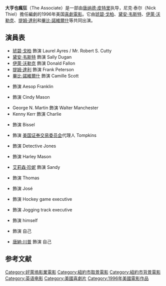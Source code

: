 {{电影信息框
| 片名 = 大亨也瘋狂<br>The associate
| 剪輯 = Bonnie Koehler
| 預算 = 
| 語言 = 英語
| 產地 = 美國
| 片長 = 113分鐘<!--Theatrical runtime: 113:20--><ref>{{cite web | url=http://bbfc.co.uk/releases/associate-1970-1 | title=''THE ASSOCIATE'' (PG) | work=[[英國電影分級委員會|英國電影分級委員會]] | date=November 11, 1996 | accessdate=December 27, 2015 | archive-date=2016-01-05 | archive-url=https://web.archive.org/web/20160105141054/http://bbfc.co.uk/releases/associate-1970-1 | dead-url=no }}</ref>
| 上映日期 = {{Film date|1996|10|25}}
| 發行商 = [[華特迪士尼工作室電影|華特迪士尼工作室電影]]<br /><small>(北美)</small><br />PolyGram Filmed Entertainment<br /><small>(國際)</small>
| 製片商 = {{Plainlist|
* [[好莱坞影片|好莱坞影片]]
* {{link-en|Interscope Communications}}
* {{link-en|PolyGram Filmed Entertainment}}
}}
| 攝影 = {{link-en|Alex Nepomniaschy}}
| 圖像 = 
| 配樂 = {{link-en|Christopher Tyng}}
| 主演 = {{Plainlist|
* [[琥碧·戈柏|琥碧·戈柏]]
* [[黛安·韦斯特|黛安·韦斯特]]
* [[提姆·達利|提姆·達利]]
* [[畢比·諾維爾什|畢比·諾維爾什]]
* [[伊萊·沃勒克|伊萊·沃勒克]]
}}
| 原著 = {{Plainlist|
* {{based on|El Socio|Jenaro Prieto}}
* {{based on|L'associé|{{link-en|Jean-Claude Carrière}}<br />和{{link-en|René Gainville}}}}
}}
| 劇本 = Nick Thiel
| 監製 = {{Plainlist|
* Frederic Golchan
* {{link-en|Adam Leipzig}}
* {{link-en|Patrick Markey}}
}}
| 導演 = [[唐納德·佩特瑞|唐納德·佩特瑞]]
| 圖像說明 = 
| 票房 = $1280萬美元<ref name=mojo>{{cite web | url=http://www.boxofficemojo.com/movies/?id=associate.htm | title=The Associate (1996) | work=[[Box_Office_Mojo|Box Office Mojo]] | publisher=[[Internet_Movie_Database|Internet Movie Database]] | accessdate=December 27, 2015 | archive-date=2017-03-13 | archive-url=https://web.archive.org/web/20170313035451/http://www.boxofficemojo.com/movies/?id=associate.htm | dead-url=no }}</ref>
}}
'''大亨也瘋狂'''（The Associate）是一部由[[唐納德·佩特瑞|唐纳德·皮特里]]执导，尼克·泰尔（Nick Thiel）擔任編劇的1996年美国[[喜劇電影|喜劇電影]]。它由[[琥碧·戈柏|琥碧·戈柏]]、[[黛安·韦斯特|黛安·韦斯特]]、[[伊萊·沃勒克|伊萊·沃勒克]]、[[提姆·達利|提姆·達利]]和[[畢比·諾維爾什|畢比·諾維爾什]]等共同出演。

== 演員表 ==
{{Div col|colwidth=30em}}
* [[琥碧·戈柏|琥碧·戈柏]] 飾演 Laurel Ayres / Mr. Robert S. Cutty
* [[黛安·韦斯特|黛安·韦斯特]] 飾演 Sally Dugan
* [[伊萊·沃勒克|伊萊·沃勒克]] 飾演 Donald Fallon
* [[提姆·達利|提姆·達利]] 飾演 Frank Peterson
* [[畢比·諾維爾什|畢比·諾維爾什]] 飾演 Camille Scott
* {{link-en|Austin Pendleton}} 飾演 Aesop Franklin
* {{link-en|Lainie Kazan}} 飾演 Cindy Mason
* George N. Martin 飾演 Walter Manchester
* Kenny Kerr 飾演 Charlie
* {{link-en|Lee Wilkof}} 飾演 Bissel
* {{link-en|Željko Ivanek}} 飾演 [[美国证券交易委员会|美国证券交易委员会]]代理人 Tompkins
* {{link-en|Colleen Camp}} 飾演 Detective Jones
* {{link-en|Jerry Hardin}} 飾演 Harley Mason
* [[艾莉森·珍妮|艾莉森·珍妮]] 飾演 Sandy
* {{link-en|Lawrence Gilliard Jr.}} 飾演 Thomas
* {{link-en|Vincent Laresca}} 飾演 José
* {{link-en|Jonathan Freeman|Jonathan Freeman (actor)}} 飾演 Hockey game executive
* {{link-en|John Rothman}} 飾演 Jogging track executive
* {{link-en|Johnny Miller}} 飾演 himself
* {{link-en|Sally Jessy Raphael}} 飾演 自己
* [[唐納·川普|唐納·川普]] 飾演 自己
{{div col end}}

==参考文献==
{{reflist}}

[[Category:好萊塢影業電影|Category:好萊塢影業電影]]
[[Category:紐約市取景電影|Category:紐約市取景電影]]
[[Category:紐約市背景電影|Category:紐約市背景電影]]
[[Category:英语电影|Category:英语电影]]
[[Category:美國喜劇片|Category:美國喜劇片]]
[[Category:1996年美國電影作品|Category:1996年美國電影作品]]